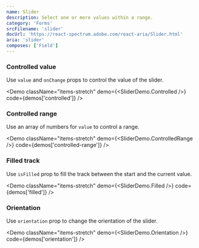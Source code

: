 ```yaml
---
name: Slider
description: Select one or more values within a range.
category: 'Forms'
srcFilename: 'slider'
docUrl: 'https://react-spectrum.adobe.com/react-aria/Slider.html'
aria: 'slider'
composes: ['Field']
---
```


### Controlled value

Use `value` and `onChange` props to control the value of the slider.

<Demo
  className="items-stretch"
  demo={<SliderDemo.Controlled />}
  code={demos['controlled']}
/>

### Controlled range

Use an array of numbers for `value` to control a range.

<Demo
  className="items-stretch"
  demo={<SliderDemo.ControlledRange />}
  code={demos['controlled-range']}
/>

### Filled track

Use `isFilled` prop to fill the track between the start and the current value.

<Demo
  className="items-stretch"
  demo={<SliderDemo.Filled />}
  code={demos['filled']}
/>

### Orientation

Use `orientation` prop to change the orientation of the slider.

<Demo
  className="items-stretch"
  demo={<SliderDemo.Orientation />}
  code={demos['orientation']}
/>
